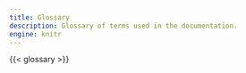 ```yaml
---
title: Glossary
description: Glossary of terms used in the documentation.
engine: knitr
---
```


{{< glossary >}}
